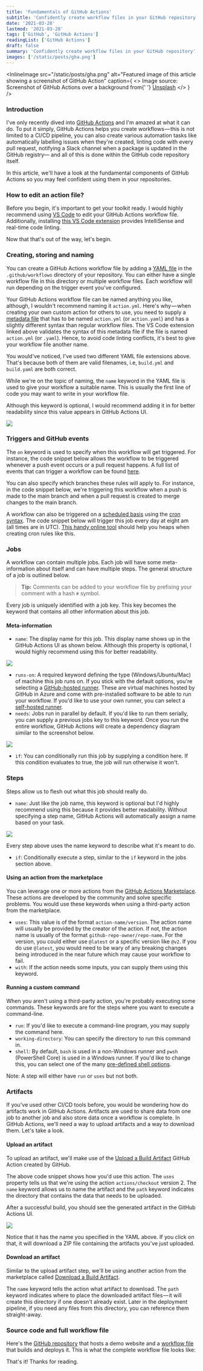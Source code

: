 ```yaml
---
title: 'Fundamentals of GitHub Actions'
subtitle: 'Confidently create workflow files in your GitHub repository'
date: '2021-03-28'
lastmod: '2021-03-28'
tags: ['GitHub', 'GitHub Actions']
readingList: ['GitHub Actions']
draft: false
summary: 'Confidently create workflow files in your GitHub repository'
images: ['/static/posts/gha.png']
---
```


<InlineImage
  src="/static/posts/gha.png"
  alt="Featured image of this article showing a screenshot of GitHub Action"
  caption={
    <>
      Image source: Screenshot of GitHub Actions over a background from{' '}
      <a href="https://unsplash.com/photos/bU8TeXhsPcY">Unsplash</a>
    </>
  }
/>

### Introduction

I've only recently dived into [GitHub Actions](https://docs.github.com/en/actions) and I'm amazed at what it can do. To put it simply, GitHub Actions helps you create workflows — this is not limited to a CI/CD pipeline, you can also create various automation tasks like automatically labelling issues when they're created, linting code with every pull request, notifying a Slack channel when a package is updated in the GitHub registry— and all of this is done within the GitHub code repository itself.

In this article, we'll have a look at the fundamental components of GitHub Actions so you may feel confident using them in your repositories.

### How to edit an action file?

Before you begin, it's important to get your toolkit ready. I would highly recommend using [VS Code](https://code.visualstudio.com/) to edit your GitHub Actions workflow file. Additionally, installing [this VS Code extension](https://marketplace.visualstudio.com/items?itemName=me-dutour-mathieu.vscode-github-actions) provides IntelliSense and real-time code linting.

Now that that's out of the way, let's begin.

### Creating, storing and naming

You can create a GitHub Actions workflow file by adding a [YAML file](https://yaml.org/) in the `.github/workflows` directory of your repository. You can either have a single workflow file in this directory or multiple workflow files. Each workflow will run depending on the trigger event you've configured.

Your GitHub Actions workflow file can be named anything you like, although, I wouldn't recommend naming it `action.yml`. Here's why — when creating your own custom action for others to use, you need to supply a [metadata file](https://docs.github.com/en/actions/creating-actions/metadata-syntax-for-github-actions) that has to be named `action.yml` (or `action.yaml`) and has a slightly different syntax than regular workflow files. The VS Code extension linked above validates the syntax of this metadata file if the file is named `action.yml` (or `.yaml`). Hence, to avoid code linting conflicts, it's best to give your workflow file another name.

You would've noticed, I've used two different YAML file extensions above. That's because both of them are valid filenames, i.e, `build.yml` and `build.yaml` are both correct.

While we're on the topic of naming, the `name` keyword in the YAML file is used to give your workflow a suitable name. This is usually the first line of code you may want to write in your workflow file.

Although this keyword is optional, I would recommend adding it in for better readability since this value appears in GitHub Actions UI.

![](/static/posts/1_xFgE9BH58lB992uqjCb_DA.png)

### Triggers and GitHub events

The `on` keyword is used to specify when this workflow will get triggered. For instance, the code snippet below allows the workflow to be triggered whenever a push event occurs or a pull request happens. A full list of events that can trigger a workflow can be found [here](https://docs.github.com/en/actions/reference/events-that-trigger-workflows).

You can also specify which branches these rules will apply to. For instance, in the code snippet below, we're triggering this workflow when a push is made to the main branch and when a pull request is created to merge changes to the main branch.

A workflow can also be triggered on a [scheduled basis](https://docs.github.com/en/actions/reference/events-that-trigger-workflows#scheduled-events) using the [cron syntax](https://pubs.opengroup.org/onlinepubs/9699919799/utilities/crontab.html#tag_20_25_07). The code snippet below will trigger this job every day at eight am (all times are in UTC). [This handy online tool](https://crontab.guru/) should help you heaps when creating cron rules like this.

### Jobs

A workflow can contain multiple jobs. Each job will have some meta-information about itself and can have multiple steps. The general structure of a job is outlined below.

> **Tip:** Comments can be added to your workflow file by prefixing your comment with a hash `#` symbol.

Every job is uniquely identified with a job key. This key becomes the keyword that contains all other information about this job.

#### Meta-information

- `name`: The display name for this job. This display name shows up in the GitHub Actions UI as shown below. Although this property is optional, I would highly recommend using this for better readability.

![](/static/posts/1_SVMUpZf3v2ZhRfwqeYmCPA.png)

- `runs-on`: A required keyword defining the type (Windows/Ubuntu/Mac) of machine this job runs on. If you stick with the default options, you're selecting a [GitHub-hosted runner](https://docs.github.com/en/actions/using-github-hosted-runners/about-github-hosted-runners). These are virtual machines hosted by GitHub in Azure and come with pre-installed software to be able to run your workflow. If you'd like to use your own runner, you can select a [self-hosted runner](https://docs.github.com/en/actions/hosting-your-own-runners/using-self-hosted-runners-in-a-workflow).
- `needs`: Jobs run in parallel by default. If you'd like to run them serially, you can supply a previous jobs key to this keyword. Once you run the entire workflow, GitHub Actions will create a dependency diagram similar to the screenshot below.

![](/static/posts/1_iGBfhuGBhndub1FeNx4Scg.png)

- `if`: You can conditionally run this job by supplying a condition here. If this condition evaluates to true, the job will run otherwise it won't.

### Steps

Steps allow us to flesh out what this job should really do.

- `name`: Just like the job name, this keyword is optional but I'd highly recommend using this because it provides better readability. Without specifying a step name, GitHub Actions will automatically assign a name based on your task.

![](/static/posts/1_phJ2A6g635suVVtlI5V3MA.png)

Every step above uses the name keyword to describe what it's meant to do.

- `if`: Conditionally execute a step, similar to the `if` keyword in the jobs section above.

#### Using an action from the marketplace

You can leverage one or more actions from the [GitHub Actions Marketplace](https://github.com/marketplace?type=actions). These actions are developed by the community and solve specific problems. You would use these keywords when using a third-party action from the marketplace.

- `uses`: This value is of the format `action-name/version`. The action name will usually be provided by the creator of the action. If not, the action name is usually of the format `github-repo-owner/repo-name`. For the version, you could either use `@latest` or a specific version like `@v2`. If you do use `@latest`, you would need to be wary of any breaking changes being introduced in the near future which may cause your workflow to fail.
- `with`: If the action needs some inputs, you can supply them using this keyword.

#### Running a custom command

When you aren't using a third-party action, you're probably executing some commands. These keywords are for the steps where you want to execute a command-line.

- `run`: If you'd like to execute a command-line program, you may supply the command here.
- `working-directory`: You can specify the directory to run this command in.
- `shell`: By default, `bash` is used in a non-Windows runner and `pwsh` (PowerShell Core) is used in a Windows runner. If you'd like to change this, you can select one of the many [pre-defined shell options](https://docs.github.com/en/actions/reference/workflow-syntax-for-github-actions#using-a-specific-shell).

Note: A step will either have `run` or `uses` but not both.

### Artifacts

If you've used other CI/CD tools before, you would be wondering how do artifacts work in GitHub Actions. Artifacts are used to share data from one job to another job and also store data once a workflow is complete. In GitHub Actions, we'll need a way to upload artifacts and a way to download them. Let's take a look.

#### Upload an artifact

To upload an artifact, we'll make use of the [Upload a Build Artifact](https://github.com/marketplace/actions/upload-a-build-artifact) GitHub Action created by GitHub.

The above code snippet shows how you'd use this action. The `uses` property tells us that we're using the action `actions/checkout` version 2. The `name` keyword allows us to name the artifact and the `path` keyword indicates the directory that contains the data that needs to be uploaded.

After a successful build, you should see the generated artifact in the GitHub Actions UI.

![](/static/posts/1_HExuSd9u5GODQe5Or3o_Ig.png)

Notice that it has the name you specified in the YAML above. If you click on that, it will download a ZIP file containing the artifacts you've just uploaded.

#### Download an artifact

Similar to the upload artifact step, we'll be using another action from the marketplace called [Download a Build Artifact](https://github.com/marketplace/actions/download-a-build-artifact).

The `name` keyword tells the action what artifact to download. The `path` keyword indicates where to place the downloaded artifact files — it will create this directory if one doesn't already exist. Later in the deployment pipeline, if you need any files from this directory, you can reference them straight-away.

### Source code and full workflow file

Here's the [GitHub repository](https://github.com/ClydeDz/github-actions-demo) that hosts a demo website and a [workflow file](https://github.com/ClydeDz/github-actions-demo/blob/main/.github/workflows/build-deploy.yml) that builds and deploys it. This is what the complete workflow file looks like:

That's it! Thanks for reading.
